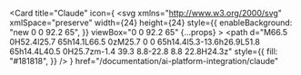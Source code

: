 <Card
  title="Claude"
  icon={
    <svg
      xmlns="http://www.w3.org/2000/svg"
      xmlSpace="preserve"
      width={24}
      height={24}
      style={{
        enableBackground: "new 0 0 92.2 65",
      }}
      viewBox="0 0 92.2 65"
      {...props}
    >
      <path
        d="M66.5 0H52.4l25.7 65h14.1L66.5 0zM25.7 0 0 65h14.4l5.3-13.6h26.9L51.8 65h14.4L40.5 0H25.7zm-1.4 39.3 8.8-22.8 8.8 22.8H24.3z"
        style={{
          fill: "#181818",
        }}
      />
    </svg>
  }
  href="/documentation/ai-platform-integration/claude"
></Card> 